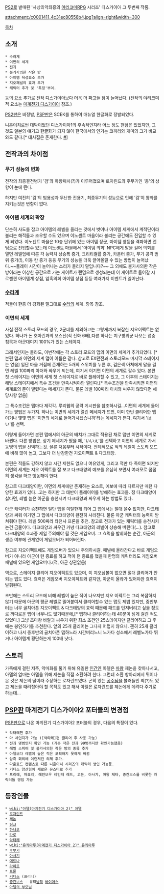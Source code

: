 [[PS2]]로 발매된 '사상최악최흉의 [[야리코미]]RPG 시리즈' 디스가이아 그 두번째 작품. 

attachment:/c0001411_4c31ec80558b4.jpg?align=right&width=300

[[목차]]

== 소개 ==
 * 수라계 
 * 이면의 세계
 * 전과
 * 불가사의한 작은 방 
 * 아이템 육성요소 추가
 * 지오패널의 효과 추가
 * 캐릭터 추가 및 '특징'부여.

등의 요소 추가로 전작 디스가이아보다 더욱 더 파고들 점이 늘어났다.
(전작의 야리코미적 요소는 [[마계전기 디스가이아]] 참조.)

[[PS2]]판은 비정발, [[PSP]]판은 SCEK를 통하여 매뉴얼 한글화로 정발되었다.

니혼이치로썬 대박이었던 디스가이아1의 후속작인지라 어느 정도 팬덤은 있었지만, 그것도 일본의 얘기고 한글화가 되지 않아 한국에서의 인기는 코끼리와 개미의 크기 비교와도 같다.[* 대사집은 존재한다. [http://delusiongalaxy.tistory.com/891 #]]

== 전작과의 차이점 ==
=== 무기 성능의 변화 ===
전작의 최종결전병기 '검'의 하향패치(?)가 이루어졌으며 로자린드의 주무기인 '총'의 상향이 눈에 띈다.

하지만 여전히 '검'의 범용성과 무난한 전용기, 최종무기의 성능으로 인해 '검'이 왕좌를 지키는것은 변함이 없다.

=== 아이템 세계의 확장 ===
단순히 사도를 잡고 아이템의 레벨을 올리는 것에서 벗어나 아이템 세계에서 계적단이라 불리는 해적들과 조우할 수도 있으며 이노센트 마을이라 불리는 공간에도 진입할 수 있게 되었다. 이노센트 마을은 10층 단위에 있는 아이템 장군, 아이템 왕등을 격파하면 랜덤으로 진입할수 있는데 이노센트 마을에서 '아이템 의회' NPC에게 말을 걸어 의회를 열면 레벨업에 따른 각 능력치 상승폭 증가, 크리티컬률 증가, 카운터 증가, 무기 공격 범위 증가(!), 이동 칸 증가 등등 무기의 성능을 더욱 끌어올릴 수 있는 방법이 늘어났다.~~플레이 시간이 늘어나는 소리가 들리지 말입니다?~~
그 외에도 불가사의한 작은 방이라는 이상한 공간으로 가는 게이트가 랜덤으로 생성되는데 이 게이트로 들어갈 시 로젠퀸 아이템계 상점, 암흑의회 아이템 상점 등등 여러가지 이벤트가 일어난다.

=== [[수라계]] ===
적들이 한층 더 강화된 말그대로 [[수라]]의 세계. 항목 참조.

=== 이면의 세계 ===
사실 전작 스토리 모드의 경우, 2군데를 제외하고는 그렇게까지 복잡한 지오이펙트는 없었다. 하나가 돈 호아킨과의 보스전(적 진화 6배),다른 하나는 지구방위군 나오는 맵중 침묵과 아군대미지 100%가 있는 스테이지.

그래서인지는 몰라도, 이번작에는 각 스토리 모드의 맵의 이면의 세계가 추가되었다.
[* 본편 맵과 이면의 세계 맵이 이름은 같다. 참고로 EX던전과 스토리모드 마지막 스테이지는 없음] 일단 마을 거점에 존재하는 5개의 스위치를 누른 후, 검은색 아처에게 말을 걸면 레벨 100짜리 아처와 싸우게 되는데, 여기서 이기면 이면의 세계로 갈수 있다. 본편 첫 스테이지는 이면의 세계 첫 스테이지로 바로 플레이할 수 있고, 그 이후의 스테이지는 해당 스테이지에서 특수 조건을 만족시켜야만 열린다.[* 특수조건을 만족시키면 이면의 세계로의 문이 열렸다는 메세지가 뜬다. 물론 레벨 100짜리 아처와 씨우지 않았다면 해당사항 없음]

그 특수조건은 맵마다 제각각. 루리웹의 공략 게시판을 참조하시길...이면의 세계에 들어가는 방법은 두가지. 하나는 이면의 세계가 열린 메세지가 뜨면, 이미 한번 클리어한 맵이거나 몇몇 맵은 '이면의 세계로 들어가시겠습니까'라는 메세지가 뜬다. 여기서 'はい'를 선택.

이렇게 들어가면 본편 맵에서의 아군의 배치가 그대로 적용된 채로 맵만 이면의 세계로 바뀐다. 다른 방법은, 상기 메세지가 떴을 때, 'いいえ'를 선택하고 이면의 세계로 가서 동명의 맵을 선택하는것. 물론 처음부터 시작이다. 전체적으로 적의 레벨이 스토리 모드에 비해 많이 높고, 그보다 더 난감한건 지오이펙트 & 다크태양.

본편은 적들도 강하지 않고 시간 제한도 없으니 여유있게, 그리고 적만 다 죽이면 되지만 이면의 세계는 지오 이펙트를 잘 보고 다크태양의 예보를 유심히 보면서 여러모로 꼼꼼히 생각을 하고 행동해야 한다.

참고로 다크태양이란, 이면의 세계에만 존재하는 요소로, 예보에 따라 다르지만 매턴
다양한 효과가 있다...고는 하지만 그 태반이 플레이어를 방해하는 효과들. 정 다크태양이 싫다면, 레벨 높은 아군을 승천시켜 다크태양과 싸우게 하는 방법도 있다.

아군 캐릭터가 승천하면 일단 맵을 이탈한게 되어 그 맵에서는 절대 쓸수 없지만, 다크태양과 싸워 이기면 그 맵에서 다크태양이 완전히 사라진다. 물론 아군 캐릭터의 능력이 받쳐줘야 한다. 레벨 500짜리 타천사 프론을 추천. 참고로 전과가 있는 캐릭터를 승천시키는건 금물이다. 다크태양과 싸우긴 커녕 다크태양의 레벨이 상승해 버린다(...). 참고로 다크태양의 효과중 제일 주의해야 될 것은 게임오버. 그 효력을 발휘하는 순간, 아군의 생존 여부에 관계없이 게임오버가 되어버린다.

참고로 지오이펙트에도 게임오버가 있으니 주의하시길. 패널에 올라간다고 바로 게임오버가 아니라 아군이 턴 종료를 하고 적이 턴 종료를 했을때 한명의 캐릭터라도 게임오버 패널에 있으면 게임오버다.(적, 아군 상관없음)

역으로, 스테이지 클리어 지오이펙트도 있으며, 이 지오심볼이 없으면 절대 클리어가 안되는 맵도 있다. 효력은 게임오버 지오이펙트와 같지만, 아군이 올라가 있어야만 효력이 발휘된다.

초반에는 스토리 모드에 비해 레벨이 높은 적이 나오지만 지오 이펙트는 그리 복잡하지 않기 때문에 아군의 평균 레벨로 밀어붙여서 클리어할수 있는 맵도 제법 있지만, 중반부터는 너무 골치아픈 지오이펙트 & 다크태양의 효력 때문에 패드를 던져버리고 싶을 정도로 까다로운 맵이 너무나도 많기때문에,[* 맵하나 클리어하는데 40분이 넘게 걸린 적도 있었다.] 그냥 초마왕 바알과 싸우기 위한 최소 조건인 25스테이지만 클리어하고 그 후에는 봉인하기를 추천한다. 앞의 25개 클리어는 그다지 어렵지 않으니. 괜히 25개 클리어하고 나서 중후반의 골치아픈 맵하느라 시간버리느니 노가다 성소에서 레벨노가다 뛰거나 아이템계 횡단하는게 100배 낫다.

== 스토리 ==
가족에게 걸린 저주, 악마화를 풀기 위해 유일한 [[인간]]인 아델은 [[마왕]] 제논을 찾아나서고, 아델의 엄마는 아델을 위해 제논을 직접 소환하려 한다. 그런데 소환 항아리에서 튀어나온 것은 제논의 딸이라 주장하는 로자린드였다. 곤히 있는 [[공주]]님을 불러들인 죄(?)도 있고 제논을 때려잡아야 할 목적도 있고 해서 아델은 로자린드를 제논에게 데려다 주기로 하는데...

== [[PSP]]판 마계전기 디스가이아2 포터블의 변경점 ==
[[PSP]]판으로 나온 마계전기 디스가이아2 포터블의 경우, 다음의 특징이 있다.

 * 악타레편 추가
 * 마 체인지가 가능 ([악타레]편 클리어 후 사용 가능)
 * 전과 몇범인지 확인 가능 (기존 작은 전과 99범까지만 확인가능했음)
 * 레벨 스피어 및 불가사의한 작은 방의 종류 추가
 * 아델보다 레벨이 높은 적은 포획하지 못하게 바뀜
 * 암흑 회의에 이런저런 의제 추가.
 * 다운로드 컨텐츠로 다른 니혼이치 시리즈의 캐릭터 영입 가능등.
 * 커티스 양산형이 새로운 몬스터로 추가
 * 프리에, 마죠리, 레인보우 레인저 레드, 고든, 아사기, 마왕 제타, 중간보스를 비롯한 캐릭터들 영입 가능

== 등장인물 ==
 * [[wiki:"아델(마계전기 디스가이아 2)" 아델]]
 * [[로자린드]]
 * [[제논]]
 * [[팅크]]
 * [[하나코]]
 * [[타로]]
 * [[악타레]]
 * [[wiki:"유키마루(마계전기 디스가이아 2)" 유키마루]]
 * [[후부키]]
 * [[아사기]]
 * [[에트나]]
 * [[라하르]]
 * [[프론]]
 * [[커티스]] (프리니)
 * [[중간보스]] - 뷰티[[남작]] [[바이어스]]
 * [[아델의 부모님]]
